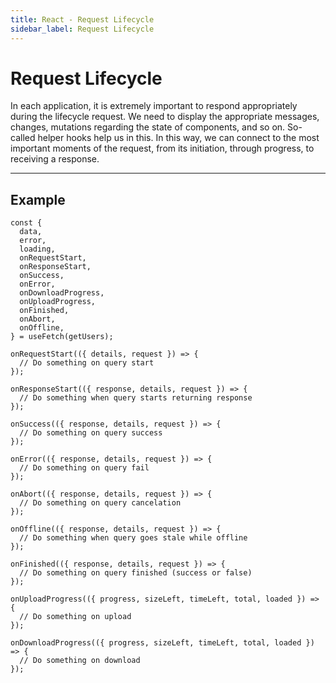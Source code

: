 ```yaml
---
title: React - Request Lifecycle
sidebar_label: Request Lifecycle
---
```


# Request Lifecycle

In each application, it is extremely important to respond appropriately during the lifecycle request. We need to display
the appropriate messages, changes, mutations regarding the state of components, and so on. So-called helper hooks help
us in this. In this way, we can connect to the most important moments of the request, from its initiation, through
progress, to receiving a response.

---

## Example

```tsx
const {
  data,
  error,
  loading,
  onRequestStart,
  onResponseStart,
  onSuccess,
  onError,
  onDownloadProgress,
  onUploadProgress,
  onFinished,
  onAbort,
  onOffline,
} = useFetch(getUsers);

onRequestStart(({ details, request }) => {
  // Do something on query start
});

onResponseStart(({ response, details, request }) => {
  // Do something when query starts returning response
});

onSuccess(({ response, details, request }) => {
  // Do something on query success
});

onError(({ response, details, request }) => {
  // Do something on query fail
});

onAbort(({ response, details, request }) => {
  // Do something on query cancelation
});

onOffline(({ response, details, request }) => {
  // Do something when query goes stale while offline
});

onFinished(({ response, details, request }) => {
  // Do something on query finished (success or false)
});

onUploadProgress(({ progress, sizeLeft, timeLeft, total, loaded }) => {
  // Do something on upload
});

onDownloadProgress(({ progress, sizeLeft, timeLeft, total, loaded }) => {
  // Do something on download
});
```

